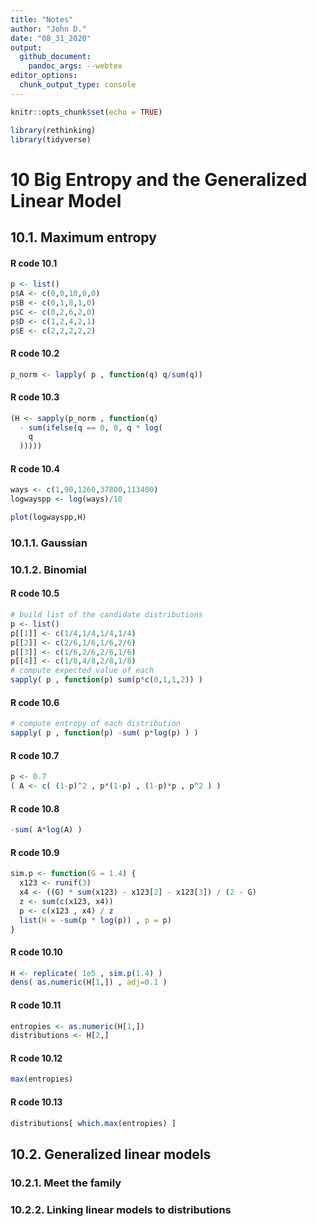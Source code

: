 ```yaml
---
title: "Notes"
author: "John D."
date: "08_31_2020"
output:
  github_document:
    pandoc_args: --webtex
editor_options: 
  chunk_output_type: console
---
```


```r
knitr::opts_chunk$set(echo = TRUE)
```

```r
library(rethinking)
library(tidyverse)
```

# 10 Big Entropy and the Generalized Linear Model
## 10.1. Maximum entropy

#### R code 10.1
```r
p <- list()
p$A <- c(0,0,10,0,0)
p$B <- c(0,1,8,1,0)
p$C <- c(0,2,6,2,0)
p$D <- c(1,2,4,2,1)
p$E <- c(2,2,2,2,2)
```

#### R code 10.2
```r
p_norm <- lapply( p , function(q) q/sum(q))
```

#### R code 10.3
```r
(H <- sapply(p_norm , function(q)
  - sum(ifelse(q == 0, 0, q * log(
    q
  )))))
```

#### R code 10.4
```r
ways <- c(1,90,1260,37800,113400)
logwayspp <- log(ways)/10
```

```r
plot(logwayspp,H)
```

### 10.1.1. Gaussian
### 10.1.2. Binomial
#### R code 10.5
```r
# build list of the candidate distributions
p <- list()
p[[1]] <- c(1/4,1/4,1/4,1/4)
p[[2]] <- c(2/6,1/6,1/6,2/6)
p[[3]] <- c(1/6,2/6,2/6,1/6)
p[[4]] <- c(1/8,4/8,2/8,1/8)
# compute expected value of each
sapply( p , function(p) sum(p*c(0,1,1,2)) )
```

#### R code 10.6
```r
# compute entropy of each distribution
sapply( p , function(p) -sum( p*log(p) ) )
```

#### R code 10.7
```r
p <- 0.7
( A <- c( (1-p)^2 , p*(1-p) , (1-p)*p , p^2 ) )
```

#### R code 10.8
```r
-sum( A*log(A) )
```

#### R code 10.9
```r
sim.p <- function(G = 1.4) {
  x123 <- runif(3)
  x4 <- ((G) * sum(x123) - x123[2] - x123[3]) / (2 - G)
  z <- sum(c(x123, x4))
  p <- c(x123 , x4) / z
  list(H = -sum(p * log(p)) , p = p)
}
```

#### R code 10.10
```r
H <- replicate( 1e5 , sim.p(1.4) )
dens( as.numeric(H[1,]) , adj=0.1 )
```

#### R code 10.11
```r
entropies <- as.numeric(H[1,])
distributions <- H[2,]
```

#### R code 10.12
```r
max(entropies)
```

#### R code 10.13
```r
distributions[ which.max(entropies) ]
```

## 10.2. Generalized linear models
### 10.2.1. Meet the family
### 10.2.2. Linking linear models to distributions
```r

```

